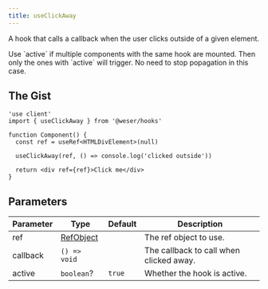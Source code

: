 ```yaml
---
title: useClickAway
---
```


A hook that calls a callback when the user clicks outside of a given element.

<Callout title="Tip">
  Use `active` if multiple components with the same hook are mounted. Then only
  the ones with `active` will trigger. No need to stop popagation in this case.
</Callout>

## The Gist

```tsx
'use client'
import { useClickAway } from '@weser/hooks'

function Component() {
  const ref = useRef<HTMLDivElement>(null)

  useClickAway(ref, () => console.log('clicked outside'))

  return <div ref={ref}>Click me</div>
}
```

## Parameters

| Parameter | Type                                                                | Default | Description                             |
| --------- | ------------------------------------------------------------------- | ------- | --------------------------------------- |
| ref       | [RefObject](https://react.dev/learn/manipulating-the-dom-with-refs) |         | The ref object to use.                  |
| callback  | `() => void`                                                        |         | The callback to call when clicked away. |
| active    | `boolean`?                                                          | `true`  | Whether the hook is active.             |
